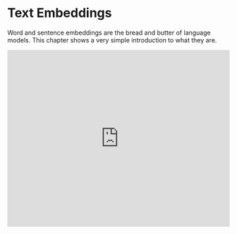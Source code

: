 # Text Embeddings
Word and sentence embeddings are the bread and butter of language models. This chapter shows a very simple introduction to what they are.

<iframe
    width="100%" 
    height="400px" 
    src="https://www.youtube.com/embed/A8HEPBdKVMA?si=T--jUIblQzf5f_yM" 
    title="YouTube video player" 
    frameborder="0"
    allow="accelerometer; autoplay; clipboard-write; encrypted-media; gyroscope; picture-in-picture; web-share" referrerpolicy="strict-origin-when-cross-origin" allowfullscreen
 />
In old futuristic movies, such as the 2001 Space Odyssey, the main computer (HAL) was able to talk to humans and understand what they would say with great ease. At the time, getting computers to understand and produce language seemed like an impossible task, but the latest large language models (LLM) are able to do this in a way that makes it almost impossible for a human to tell if they are talking to another human, or to a computer.

The quintessential task of natural language processing (NLP) is to understand human language. However, there is a big disconnection there. Humans speak in words and sentences, but computers only understand and process numbers. How can we turn words and sentences into numbers in a coherent way? An assignment of words to numbers is called a word embedding. We can think of a word embedding as an assignment of scores to the words, with some nice properties (that we’ll learn soon).

## What is a Word Embedding?
Before we get into what is a word embedding, let me test your intuition. In the figure underneath (Quiz 1), I have located 12 words in the plane. The words are the following:

Banana
Basketball
Bicycle
Building
Car
Castle
Cherry
House
Soccer
Strawberry
Tennis
Truck

Now, the question is, where would you locate the word “Apple” in this plane? There are many places it could go, but I’m allowing 3 possibilities labeled A, B, and C.

![Quiz 1 img](https://files.readme.io/329efd5-image.png)

What I would do, is locate it in point C, because it would make sense to have the word “Apple” close to the words “Banana”, “Strawberry”, and “Cherry”, and far from the other words such as “House”, “Car”, or “Tennis”. This is precisely a word embedding. And what are the numbers we are assigning to each word? Simply the horizontal and vertical coordinates of the location of the word. In this way, the word “Apple” is assigned to the numbers [5,5], and the word “Bicycle” to the coordinates [5,1].

For the sake of redundancy, let’s enumerate some properties that a nice word embedding should have:

Words that are similar should correspond to points that are close by (or equivalently, to scores that are similar).
Words that are different should correspond to points that are far away (or equivalently, to scores that are significantly different).

## Word Embeddings Capture Features of the Word
The word embedding above satisfies properties 1 and 2. Is that it? Not yet. There is something more to these word embeddings, and it is that they don’t only capture word similarity, but they also capture other properties of the language. In language, words can be combined to get more complicated concepts. In mathematics, numbers can be added or subtracted to get other numbers. Could we build a word embedding that captures relations between words, as relations between numbers?

Let’s look at four words, “Puppy”, “Dog”, “Calf”, and “Cow”. These words are clearly correlated. Now to test your intuition again, I’m going to locate the words “Puppy”, “Dog”, and “Calf” in the plane, and I’ll ask you to add the word “Cow”. Where would you add it, in the spot labeled A, B, or C?

![Quiz 2 img](https://files.readme.io/5dc498c-image.png)

While it would make sense to locate it in A, closer to “Calf” since they are both bovine, or in B, since it’s an adult animal, like “Dog”, the place where I would put this is in spot C, with coordinates [3,4]. Why? Because the rectangle formed by the four words captures some very important relationships between them. For instance, two analogies are captured here. The analogy “A puppy is to a dog like a calf is to a cow” can be translated into “The path from the word puppy to the word dog is the same as the path from the word calf to the word cow”. The analogy “A dog is to a cow like a puppy is to a calf” is also captured in this rectangle, as it’s shown in the figure below.

However, this is not even the tip of the iceberg. The main property of word embeddings that is in effect here is that the two axes (vertical and horizontal) represent different things. If you look carefully, moving towards the right turns the puppy into a dog, and the calf into a cow, which is an increase in age. Likewise, moving upwards turns a puppy into a calf and a dog into a cow, which is an increase in the size of the animal. It seems that this embedding is understanding that the words in it have two main properties, or features: age and size. Furthermore, it seems that the embedding is locating age in the horizontal axis and size in the vertical axis. In that case, where would you imagine that the word “whale” goes? Probably somewhere above the word “cow”. And if there was a word for “really old dog”? That word would go somewhere to the right of the word “dog”.

A good word embedding would be able to capture not only age and size, but also many more features of the words. Since each feature is one new axis, or coordinate, then a good embedding must have many more than two coordinates assigned to every word. One of the Cohere embeddings, for example, has 4096 coordinates associated with each word. These rows of 4096 (or however many) coordinates are called vectors, so we often talk about the vector corresponding to a word, and to each of the numbers inside a vector as a coordinate. Some of these coordinates may represent important properties of the word, such as age, gender, size. Some may represent combinations of properties. But some others may represent obscure properties that a human may not be able to understand. But all in all, a word embedding can be seen as a good way to translate human language (words) into computer language (numbers), so that we can start training machine learning models with these numbers.

![word embedding](https://files.readme.io/17fcaa9-image.png)

## Sentence embeddings
So word embeddings seem to be pretty useful, but in reality, human language is much more complicated than simply a bunch of words put together. Human language has structure, sentences, etc. How would one be able to represent, for instance, a sentence? Well, here’s an idea. How about the sums of scores of all the words? For example, say we have a word embedding that assigns the following scores to these words:

No: [1,0,0,0]
I: [0,2,0,0]
Am: [-1,0,1,0]
Good: [0,0,1,3]
Then the sentence “No, I am good!” corresponds to the vector [0,2,2,3]. However, the sentence “I am no good” will also correspond to the vector [0,2,2,3]. This is not a good thing, since the computer understand these two sentences in the exact same way, yet they are quite different, almost opposite sentences! Therefore, we need better embeddings that take into account the order of the words, the semantics of the language, and the actual meaning of the sentence.

This is where sentence embeddings come into play. A sentence embedding is just like a word embedding, except it associates every sentence with a vector full of numbers, in a coherent way. By coherent, I mean that it satisfies similar properties as a word embedding. For instance, similar sentences are assigned to similar vectors, different sentences are assigned to different vectors, and most importantly, each of the coordinates of the vector identifies some (whether clear or obscure) property of the sentence.

![sentence embedding](https://files.readme.io/6306a80-image.png)

The Cohere embedding does just this. Using transformers, attention mechanisms, and other cutting edge algorithms, this embedding sends every sentence to a vector formed by 4096 numbers, and this embedding works really well. As a small example, here is a heatmap of an embedding containing 10 entries for each sentence, for several sentences (writing the entire 4096 entries will take too much space, so we compressed it using a dimensionality reduction algorithm called [Principal Component Analysis](https://www.youtube.com/watch?v=g-Hb26agBFg).

![sentence embedding heatmap](https://files.readme.io/f159eaa-image.png)

Notice that these sentences are all very similar. In particular, the three highlighted sentences pretty much have the same meaning. If you look at their corresponding vectors, these are also really similar. That is exactly what an embedding should do.

## How to Use These Embeddings?
Now that you’ve learned how useful these embeddings are, it’s time to start playing with them and finding good practical uses for them! The Cohere dashboard provides a very friendly interface to use them. Here is a small example, with the following phrases:

I like my dog
I love my dog
I adore my dog
Hello, how are you?
Hey, how's it going?
Hi, what's up?
I love watching soccer
I enjoyed watching the world cup
I like watching soccer matches

To see the results of the sentence embedding, go to the “Embed” tab in the Cohere dashboard, and type the sentences (click here for an embed demo you can play with).

![cohere demo](https://files.readme.io/18ecd8a-image.png)

The results come out as vectors with 4096 entries for each sentence. These are obviously hard to visualize, but there is a way to bring them down to 2 entries per sentence in order to be easily visualized. This visualization is in the plot below.

![results](https://files.readme.io/c50d08f-image.png)

Notice that the embedding seemed to capture the essence of the sentences, and there are 3 clear clusters of sentences. In the top left corner you find the sentences that greet a person, in the middle, those that talk about a person’s dog, and in the bottom right corner, those that talk about soccer. Notice that sentences such as “Hey what’s up” and “Hello, how are you?” have no words in common, yet the model can tell that they have the same meaning.

## Multilingual Sentence Embeddings
Most word and sentence embeddings are dependent on the language that the model is trained on. If you were to try to fit the French sentence “Bonjour, comment ça va?” (meaning: hello, how are you?) in the embedding from the previous section, it will struggle to understand that it should be close to the sentence “Hello, how are you?” in English. For the purpose of unifying many languages into one, and being able to understand text in all these languages, Cohere has trained a large multilingual model, that has showed wonderful results with more than 100 languages. Here is a small example, with the following sentences in English, French, and Spanish.

The bear lives in the woods
El oso vive en el bosque
L’ours vit dans la foret
The world cup is in Qatar
El mundial es en Qatar
La coupe du monde est au Qatar
An apple is a fruit
Una manzana es una fruta
Une pomme est un fruit
El cielo es azul
The sky is blue
Le ciel est bleu

The model returned the following embedding.

![Language Embedding](https://files.readme.io/ff72def-image.png)

Notice that the model managed to identify the sentences about the bear, soccer, an apple, and the sky, even if they are in different languages.

## Conclusion
Word and sentence embeddings are the bread and butter of LLMs. They are the basic building block of most language models, since they translate human speak (words) into computer speak (numbers) in a way that captures many relations between words, semantics, and nuances of the language, into equations regarding the corresponding numbers.

Sentence embeddings can be extended to language embeddings, in which the numbers attached to each sentence are language-agnostic. These models are very useful for translation and for searching and understanding text in different languages.

## Original Source
This material comes from the post [LLM University - Text Embedding](https://docs.cohere.com/docs/text-embeddings)

